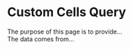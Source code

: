 # Custom Cells Query {#sec-custom-cells-query}
  
The purpose of this page is to provide...  
The data comes from...  
